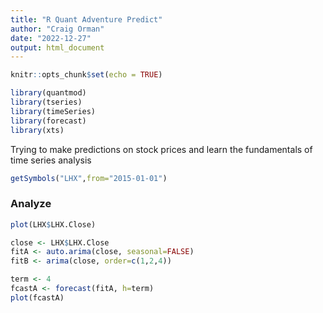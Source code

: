 ```yaml
---
title: "R Quant Adventure Predict"
author: "Craig Orman"
date: "2022-12-27"
output: html_document
---
```


```r
knitr::opts_chunk$set(echo = TRUE)

library(quantmod)
library(tseries)
library(timeSeries)
library(forecast)
library(xts)

```

Trying to make predictions on stock prices and learn the fundamentals of time series analysis

```r
getSymbols("LHX",from="2015-01-01")
```

### Analyze

```r
plot(LHX$LHX.Close)
```


```r
close <- LHX$LHX.Close
fitA <- auto.arima(close, seasonal=FALSE)
fitB <- arima(close, order=c(1,2,4))
```

```r
term <- 4
fcastA <- forecast(fitA, h=term)
plot(fcastA)
```



